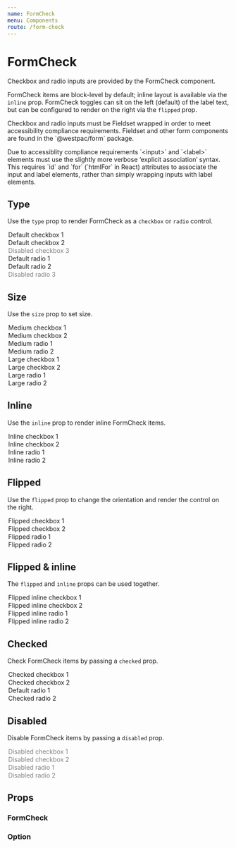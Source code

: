 ```yaml
---
name: FormCheck
menu: Components
route: /form-check
---
```



# FormCheck

Checkbox and radio inputs are provided by the FormCheck component.

FormCheck items are block-level by default; inline layout is available via the `inline` prop. FormCheck toggles can sit on the left (default) of the label text, but can be configured to render on the right via the `flipped` prop.

<Alert heading="Accessibility requirement" look="information">
	<p>
		Checkbox and radio inputs must be Fieldset wrapped in order to meet accessibility compliance
		requirements. Fieldset and other form components are found in the `@westpac/form` package.
	</p>
	<p>
		Due to accessiblity compliance requirements `&lt;input&gt;` and `&lt;label&gt;` elements must
		use the slightly more verbose ‘explicit association’ syntax. This requires `id` and `for`
		(`htmlFor` in React) attributes to associate the input and label elements, rather than simply
		wrapping inputs with label elements.
	</p>
</Alert>

## Type

Use the `type` prop to render FormCheck as a `checkbox` or `radio` control.

<Playground>
	<FormCheck type="checkbox" name="example-checkbox">
		<Option value="1">Default checkbox 1</Option>
		<Option value="2">Default checkbox 2</Option>
		<Option value="2" disabled>
			Disabled checkbox 3
		</Option>
	</FormCheck>
</Playground>

<Playground>
	<FormCheck type="radio" name="example-radio">
		<Option value="1">Default radio 1</Option>
		<Option value="2">Default radio 2</Option>
		<Option value="2" disabled>
			Disabled radio 3
		</Option>
	</FormCheck>
</Playground>

## Size

Use the `size` prop to set size.

<Playground>
	<FormCheck type="checkbox" name="example-checkbox-medium" size="medium">
		<Option value="1">Medium checkbox 1</Option>
		<Option value="2">Medium checkbox 2</Option>
	</FormCheck>
	<FormCheck type="radio" name="example-radio-medium" size="medium">
		<Option value="1">Medium radio 1</Option>
		<Option value="2">Medium radio 2</Option>
	</FormCheck>
</Playground>

<Playground>
	<FormCheck type="checkbox" name="example-checkbox-large" size="large">
		<Option value="1">Large checkbox 1</Option>
		<Option value="2">Large checkbox 2</Option>
	</FormCheck>
	<FormCheck type="radio" name="example-radio-large" size="large">
		<Option value="1">Large radio 1</Option>
		<Option value="2">Large radio 2</Option>
	</FormCheck>
</Playground>

## Inline

Use the `inline` prop to render inline FormCheck items.

<Playground>
	<FormCheck type="checkbox" name="example-checkbox-inline" inline>
		<Option value="1">Inline checkbox 1</Option>
		<Option value="2">Inline checkbox 2</Option>
	</FormCheck>
	<FormCheck type="radio" name="example-radio-inline" inline>
		<Option value="1">Inline radio 1</Option>
		<Option value="2">Inline radio 2</Option>
	</FormCheck>
</Playground>

## Flipped

Use the `flipped` prop to change the orientation and render the control on the right.

<Playground>
	<FormCheck type="checkbox" name="example-checkbox-flipped" flipped>
		<Option value="1">Flipped checkbox 1</Option>
		<Option value="2">Flipped checkbox 2</Option>
	</FormCheck>
	<FormCheck type="radio" name="example-radio-flipped" flipped>
		<Option value="1">Flipped radio 1</Option>
		<Option value="2">Flipped radio 2</Option>
	</FormCheck>
</Playground>

## Flipped & inline

The `flipped` and `inline` props can be used together.

<Playground>
	<FormCheck type="checkbox" name="example-checkbox-flipped-inline" flipped inline>
		<Option value="1">Flipped inline checkbox 1</Option>
		<Option value="2">Flipped inline checkbox 2</Option>
	</FormCheck>
	<FormCheck type="radio" name="example-radio-flipped-inline" flipped inline>
		<Option value="1">Flipped inline radio 1</Option>
		<Option value="2">Flipped inline radio 2</Option>
	</FormCheck>
</Playground>

## Checked

Check FormCheck items by passing a `checked` prop.

<Playground>
	<FormCheck type="checkbox" name="example-checkbox-checked">
		<Option value="1" checked>
			Checked checkbox 1
		</Option>
		<Option value="2" checked>
			Checked checkbox 2
		</Option>
	</FormCheck>
	<FormCheck type="radio" name="example-radio-checked">
		<Option value="1">Default radio 1</Option>
		<Option value="2" checked>
			Checked radio 2
		</Option>
	</FormCheck>
</Playground>

## Disabled

Disable FormCheck items by passing a `disabled` prop.

<Playground>
	<FormCheck type="checkbox" name="example-checkbox-disabled">
		<Option value="1" disabled>
			Disabled checkbox 1
		</Option>
		<Option value="2" disabled>
			Disabled checkbox 2
		</Option>
	</FormCheck>
	<FormCheck type="radio" name="example-radio-disabled">
		<Option value="1" disabled>
			Disabled radio 1
		</Option>
		<Option value="2" disabled>
			Disabled radio 2
		</Option>
	</FormCheck>
</Playground>

## Props

### FormCheck

<Props of={FormCheck} />

### Option

<Props of={Option} />

